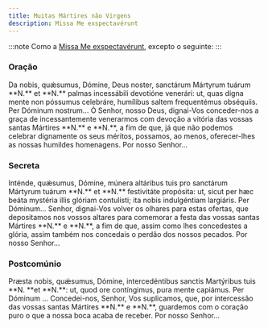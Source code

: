 ```yaml
---
title: Muitas Mártires não Virgens
description: Missa Me exspectavérunt
---
```


:::note
Como a [Missa Me exspectavérunt](/missal/comum/22martiresnaovirgens), excepto o seguinte:
:::

### Oração

<div class="side-by-side not-content">
  <span>
    Da nobis, quǽsumus, Dómine, Deus noster, sanctárum Mártyrum tuárum **N.** et
    **N.** palmas incessábili devotióne venerári: ut, quas digna mente non
    póssumus celebráre, humílibus saltem frequentémus obséquiis. Per Dóminum
    nostrum...
  </span>
  <span>
    Ó Senhor, nosso Deus, dignai-Vos conceder-nos a graça de incessantemente
    venerarmos com devoção a vitória das vossas santas Mártires **N.** e **N.**,
    a fim de que, já que não podemos celebrar dignamente os seus méritos,
    possamos, ao menos, oferecer-lhes as nossas humildes homenagens. Por nosso
    Senhor...
  </span>
</div>

### Secreta

<div class="side-by-side not-content">
  <span>
    Inténde, quǽsumus, Dómine, múnera altáribus tuis pro sanctárum Mártyrum
    tuárum **N.** et **N.** festivitáte propósita: ut, sicut per hæc beáta
    mystéria illis glóriam contulísti; ita nobis indulgéntiam largiáris. Per
    Dóminum...
  </span>
  <span>
    Senhor, dignai-Vos volver os olhares para estas ofertas, que depositamos nos
    vossos altares para comemorar a festa das vossas santas Mártires **N.** e
    **N.**, a fim de que, assim como lhes concedestes a glória, assim também nos
    concedais o perdão dos nossos pecados. Por nosso Senhor...
  </span>
</div>

### Postcomúnio

<div class="side-by-side not-content">
  <span>
    Præsta nobis, quǽsumus, Dómine, intercedéntibus sanctis Martýribus tuis **N.
    **et **N.**: ut, quod ore contíngimus, pura mente capiámus. Per Dóminum ...
  </span>
  <span>
    Concedei-nos, Senhor, Vos suplicamos, que, por intercessão das vossas santas
    Mártires **N.** e **N.**, guardemos com o coração puro o que a nossa boca
    acaba de receber. Por nosso Senhor...
  </span>
</div>
